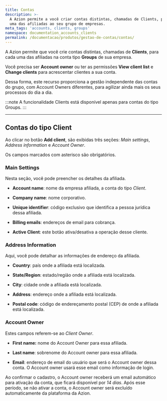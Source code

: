 ```yaml
---
title: Contas
description: >-
  A Azion permite a você criar contas distintas, chamadas de Clients, para cada
  uma das afiliadas ao seu grupo de empresas.
meta_tags: 'accounts, clients, groups'
namespace: documentation_accounts_clients
permalink: /documentacao/produtos/gestao-de-contas/contas/
---
```


A Azion permite que você crie contas distintas, chamadas de **Clients**, para cada uma das afiliadas na conta tipo **Groups** de sua empresa.

Você precisa ser **Account owner** ou ter as permissões **View client list** e **Change clients** para acrescentar clientes a sua conta.

Dessa forma, este recurso proporciona a gestão independente das contas do grupo, com Account Owners diferentes, para agilizar ainda mais os seus processos do dia a dia.

:::note
A funcionalidade Clients está disponível apenas para contas do tipo Groups.
:::

---

## Contas do tipo Client

Ao clicar no botão **Add client**, são exibidas três seções: *Main settings*, *Address information* e *Account Owner*.

Os campos marcados com asterisco são obrigatórios.

### Main Settings

Nesta seção, você pode preencher os detalhes da afiliada.

- **Account name**: nome da empresa afiliada, a conta do tipo *Client*.

- **Company name**: nome corporativo.

- **Unique identifier**: código exclusivo que identifica a pessoa jurídica dessa afiliada.

- **Billing emails**: endereços de email para cobrança.

- **Active Client**: este botão ativa/desativa a operação desse cliente.

### Address Information

Aqui, você pode detalhar as informações de endereço da afiliada.

- **Country**: país onde a afiliada está localizada.

- **State/Region**: estado/região onde a afiliada está localizada.

- **City**: cidade onde a afiliada está localizada.

- **Address**: endereço onde a afiliada está localizada.

- **Postal code**: código de endereçamento postal (CEP) de onde a afiliada está localizada.

### Account Owner

Estes campos referem-se ao *Client Owner*.

- **First name:** nome do Account Owner para essa afiliada.

- **Last name**: sobrenome do Account owner para essa afiliada.

- **Email**: endereço de email do usuário que será o Account owner dessa conta. O Account owner usará esse email como informação de login.

Ao confirmar o cadastro, o Account owner receberá um email automático para ativação da conta, que ficará disponível por *14 dias*. Após esse período, se não ativar a conta, o Account owner será excluído automaticamente da plataforma da Azion.
